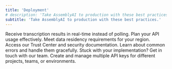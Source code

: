 ```yaml
---
title: 'Deployment'
# description: 'Take AssemblyAI to production with these best practices.'
subtitle: 'Take AssemblyAI to production with these best practices.'
---
```


<CardGroup cols={2}>
  <Card title="Webhooks" icon="webhook" href="/docs/deployment/webhooks">
    Receive transcription results in real-time instead of polling.
  </Card>
  <Card title="Usage limits" icon="gauge-high" href="/docs/deployment/usage-limits">
    Plan your API usage effectively. 
  </Card>
  <Card title="Available cloud regions" icon="cloud" href="/docs/speech-to-text/pre-recorded-audio#select-the-region">
    Meet data residency requirements for your region.
  </Card>
  <Card title="Security" icon="shield-check" href="https://assembly.ai/trust">
    Access our Trust Center and security documentation. 
  </Card>
  <Card title="Error Handling" icon="bug" href="https://github.com/AssemblyAI/cookbook/blob/master/core-transcription/common_errors_and_solutions.md">
    Learn about common errors and handle them gracefully.
  </Card>
  <Card title="Need Help?" icon="headset" href="https://assembly.ai/support">
    Stuck with your implementation? Get in touch with our team.
  </Card>
  <Card title="Create Multiple API keys" icon="key" href="/docs/deployment/create-multiple-api-keys">
    Create and manage multiple API keys for different projects, teams, or environments.
  </Card>

</CardGroup>

